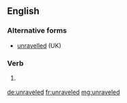 ==English==

===Alternative forms===
* [[unravelled]] (UK)

===Verb===
{{head|en|verb form}}

# {{label|en|American spelling}} {{en-past of|unravel}}

[[de:unraveled]]
[[fr:unraveled]]
[[mg:unraveled]]